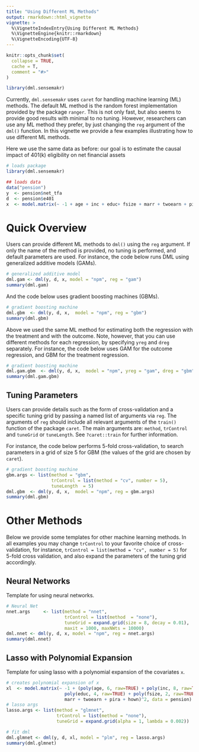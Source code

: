 ```yaml
---
title: "Using Different ML Methods"
output: rmarkdown::html_vignette
vignette: >
  %\VignetteIndexEntry{Using Different ML Methods}
  %\VignetteEngine{knitr::rmarkdown}
  %\VignetteEncoding{UTF-8}
---
```


```r
knitr::opts_chunk$set(
  collapse = TRUE,
  cache = T,
  comment = "#>"
)
```

```r
library(dml.sensemakr)
```

Currently, `dml.sensemakr` uses `caret` for handling machine learning (ML) methods. The default ML method is the random forest implementation provided by the package `ranger`. This is not only fast, but also seems to provide good results with minimal to no tuning. However, researchers can use any ML method they prefer, by just changing the `reg` argument of the `dml()` function.  In this vignette we provide a few examples illustrating how to use different ML methods. 

Here we use the same data as before: our goal is to estimate the causal impact of 401(k) eligibility on net financial assets

```r
# loads package
library(dml.sensemakr)

## loads data
data("pension")
y  <- pension$net_tfa
d  <- pension$e401
x  <- model.matrix(~ -1 + age + inc + educ+ fsize + marr + twoearn + pira + hown, data = pension)
```

# Quick Overview 

Users can provide different ML methods to `dml()` using the `reg` argument. If only the name of the method is provided, no tuning is performed, and default parameters are used. For instance, the code below runs DML using generalized additive models (GAMs).

```r
# generalized additive model
dml.gam <- dml(y, d, x, model = "npm", reg = "gam")
summary(dml.gam)
```

And the code below uses gradient boosting machines (GBMs).

```r
# gradient boosting machine
dml.gbm  <- dml(y, d, x,  model = "npm", reg = "gbm")
summary(dml.gbm)
```

Above we used the same ML method for estimating both the regression with the treatment and with the outcome. Note, however, that you can use different methods for each regression, by specifying `yreg` and `dreg` separately. For instance, the code below uses GAM for the outcome regression, and GBM for the treatment regression.

```r
# gradient boosting machine
dml.gam.gbm  <- dml(y, d, x,  model = "npm", yreg = "gam", dreg = "gbm")
summary(dml.gam.gbm)
```

## Tuning Parameters

Users can provide details such as the form of cross-validation and a specific tuning grid by passing a named list of arguments via `reg`. The arguments of `reg` should include all relevant arguments of the `train()` function of the package `caret`. The main arguments are: `method`, `trControl` and `tuneGrid` or `tuneLength`. See `?caret::train` for further information. 

For instance, the code below performs 5-fold cross-validation, to search parameters in a grid of size 5 for GBM (the values of the grid are chosen by `caret`).

```r
# gradient boosting machine
gbm.args <- list(method = "gbm", 
                 trControl = list(method = "cv", number = 5),
                 tuneLength  = 5)
dml.gbm  <- dml(y, d, x,  model = "npm", reg = gbm.args)
summary(dml.gbm)
```

# Other Methods

Below we provide some templates for other machine learning methods. In all examples you may change `trControl` to your favorite choice of cross-validation, for instance, `trControl = list(method = "cv", number = 5)` for 5-fold cross validation, and also expand the parameters of the tuning grid accordingly.

## Neural Networks

Template for using neural networks. 

```r
# Neural Net
nnet.args     <- list(method = "nnet", 
                      trControl = list(method  = "none"), 
                      tuneGrid = expand.grid(size = 8, decay = 0.01), 
                      maxit = 1000, maxNWts = 10000)
dml.nnet <- dml(y, d, x, model = "npm", reg = nnet.args)
summary(dml.nnet)
```

## Lasso with Polynomial Expansion

Template for using lasso with a polynomial expansion of the covariates `x`.

<!-- We suggest using `rlasso`, which is not only fast but also has rigorous guarantees. -->

<!-- ```{r} -->
<!-- # creates polynomial expansion of x -->
<!-- xl  <- model.matrix(~ -1 + (poly(age, 6, raw=TRUE) + poly(inc, 8, raw=TRUE) + -->
<!--                       poly(educ, 4, raw=TRUE) + poly(fsize, 2, raw=TRUE) + -->
<!--                       marr + twoearn + pira + hown)^2, data = pension) -->

<!-- # fit dml -->
<!-- dml.rlasso <- dml(y, d, xl, model = "plm", reg = "rlasso") -->
<!-- summary(dml.rlasso) -->
<!-- ``` -->

<!-- You can also use regular lasso with cross-validation: -->

```r
# creates polynomial expansion of x
xl  <- model.matrix(~ -1 + (poly(age, 6, raw=TRUE) + poly(inc, 8, raw=TRUE) +
                      poly(educ, 4, raw=TRUE) + poly(fsize, 2, raw=TRUE) +
                      marr + twoearn + pira + hown)^2, data = pension)
# lasso args
lasso.args <- list(method = "glmnet",
                   trControl = list(method = "none"),
                   tuneGrid = expand.grid(alpha = 1, lambda = 0.002))

# fit dml
dml.glmnet <- dml(y, d, xl, model = "plm", reg = lasso.args)
summary(dml.glmnet)
```

